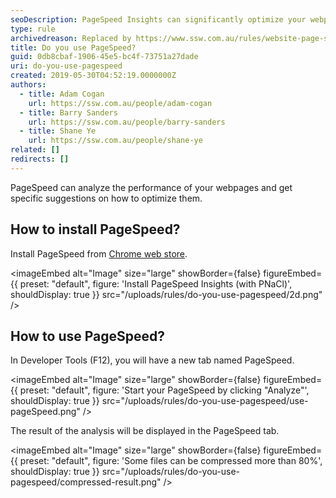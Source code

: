 ```yaml
---
seoDescription: PageSpeed Insights can significantly optimize your webpages' performance with actionable suggestions.
type: rule
archivedreason: Replaced by https://www.ssw.com.au/rules/website-page-speed (using Google's standard page instead of a browser add-on)
title: Do you use PageSpeed?
guid: 0db8cbaf-1906-45e5-bc4f-73751a27dade
uri: do-you-use-pagespeed
created: 2019-05-30T04:52:19.0000000Z
authors:
  - title: Adam Cogan
    url: https://ssw.com.au/people/adam-cogan
  - title: Barry Sanders
    url: https://ssw.com.au/people/barry-sanders
  - title: Shane Ye
    url: https://ssw.com.au/people/shane-ye
related: []
redirects: []
---
```


PageSpeed can analyze the performance of your webpages and get specific suggestions on how to optimize them.
## How to install PageSpeed?

Install PageSpeed from [Chrome web store](https://chrome.google.com/webstore/detail/pagespeed-insights-with-p/lanlbpjbalfkflkhegagflkgcfklnbnh?hl=en-GB).


<imageEmbed
  alt="Image"
  size="large"
  showBorder={false}
  figureEmbed={{
    preset: "default",
    figure: 'Install PageSpeed Insights (with PNaCl)',
    shouldDisplay: true
  }}
  src="/uploads/rules/do-you-use-pagespeed/2d.png"
/>

## How to use PageSpeed?

In Developer Tools (F12), you will have a new tab named PageSpeed.


<imageEmbed
  alt="Image"
  size="large"
  showBorder={false}
  figureEmbed={{
    preset: "default",
    figure: 'Start your PageSpeed by clicking "Analyze"',
    shouldDisplay: true
  }}
  src="/uploads/rules/do-you-use-pagespeed/use-pageSpeed.png"
/>

The result of the analysis will be displayed in the PageSpeed tab.


<imageEmbed
  alt="Image"
  size="large"
  showBorder={false}
  figureEmbed={{
    preset: "default",
    figure: 'Some files can be compressed more than 80%',
    shouldDisplay: true
  }}
  src="/uploads/rules/do-you-use-pagespeed/compressed-result.png"
/>